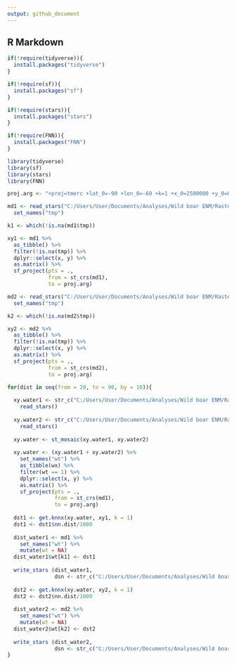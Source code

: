 ```yaml
---
output: github_document
---
```



## R Markdown

```r
if(!require(tidyverse)){
  install.packages("tidyverse")
}

if(!require(sf)){
  install.packages("sf")
}

if(!require(stars)){
  install.packages("stars")
}

if(!require(FNN)){
  install.packages("FNN")
}

library(tidyverse)
library(sf)
library(stars)
library(FNN)

proj.arg <- "+proj=tmerc +lat_0=-90 +lon_0=-69 +k=1 +x_0=2500000 +y_0=0 +ellps=GRS80 +units=m +no_defs"

md1 <- read_stars("C:/Users/User/Documents/Analyses/Wild boar ENM/Rasters TIF/Calibration_area/BioClim_Annual_Diurnal_Temperature_Range_M.tif") %>%
  set_names("tmp")

k1 <- which(!is.na(md1$tmp))

xy1 <- md1 %>%
  as_tibble() %>%
  filter(!is.na(tmp)) %>%
  dplyr::select(x, y) %>%
  as.matrix() %>%
  sf_project(pts = .,
             from = st_crs(md1),
             to = proj.arg)

md2 <- read_stars("C:/Users/User/Documents/Analyses/Wild boar ENM/Rasters TIF/Projection_area/BioClim_Annual_Diurnal_Temperature_Range_G.tif") %>%
  set_names("tmp")

k2 <- which(!is.na(md2$tmp))

xy2 <- md2 %>%
  as_tibble() %>%
  filter(!is.na(tmp)) %>%
  dplyr::select(x, y) %>%
  as.matrix() %>%
  sf_project(pts = .,
             from = st_crs(md2),
             to = proj.arg)

for(dist in seq(from = 20, to = 90, by = 10)){
  
  xy.water1 <- str_c("C:/Users/User/Documents/Analyses/Wild boar ENM/Rasters TIF/Calibration_area_water/Water_occurrence_", dist, "_M.tif") %>%
    read_stars()
  
  xy.water2 <- str_c("C:/Users/User/Documents/Analyses/Wild boar ENM/Rasters TIF/Projection_area_water/Water_occurrence_", dist, "_G.tif") %>%
    read_stars()
  
  xy.water <- st_mosaic(xy.water1, xy.water2)
  
  xy.water <- (xy.water1 + xy.water2) %>%
    set_names("wt") %>%
    as_tibble(wx) %>%
    filter(wt == 1) %>%
    dplyr::select(x, y) %>%
    as.matrix() %>%
    sf_project(pts = .,
               from = st_crs(md1),
               to = proj.arg)
  
  dst1 <- get.knnx(xy.water, xy1, k = 1)
  dst1 <- dst1$nn.dist/1000
  
  dist_water1 <- md1 %>%
    set_names("wt") %>%
    mutate(wt = NA)
  dist_water1$wt[k1] <- dst1
  
  write_stars (dist_water1,
               dsn <- str_c("C:/Users/User/Documents/Analyses/Wild boar ENM/Rasters TIF/Calibration_area/Dist_to_water_", dist, "_M.tif"))
  
  dst2 <- get.knnx(xy.water, xy2, k = 1)
  dst2 <- dst2$nn.dist/1000
  
  dist_water2 <- md2 %>%
    set_names("wt") %>%
    mutate(wt = NA)
  dist_water2$wt[k2] <- dst2
  
  write_stars (dist_water2,
               dsn <- str_c("C:/Users/User/Documents/Analyses/Wild boar ENM/Rasters TIF/Projection_area/Dist_to_water_", dist, "_G.tif"))
}
```

